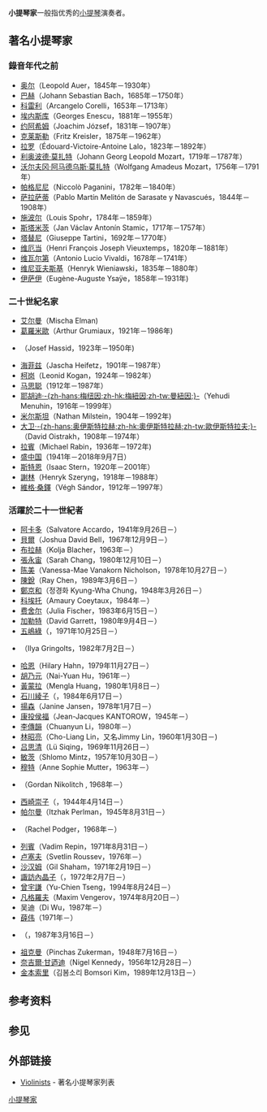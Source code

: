 '''小提琴家'''一般指优秀的[[小提琴|小提琴]]演奏者。

== 著名小提琴家 ==
=== 錄音年代之前 ===
* [[莱奥波德·奥尔|奥尔]]（Leopold Auer，1845年－1930年）
* [[约翰·塞巴斯蒂安·巴赫|巴赫]]（Johann Sebastian Bach，1685年－1750年）
* [[阿尔坎杰罗·科雷利|科雷利]]（Arcangelo Corelli，1653年－1713年）
* [[乔治·埃内斯库|埃内斯库]]（Georges Enescu，1881年－1955年）
* [[约瑟夫·约阿希姆|约阿希姆]]（Joachim József，1831年－1907年）
* [[弗里茨·克莱斯勒|克莱斯勒]]（Fritz Kreisler，1875年－1962年）
* [[爱德华·拉罗|拉罗]]（Édouard-Victoire-Antoine Lalo，1823年－1892年）
* [[利奥波德·莫扎特|利奥波德·莫扎特]]（Johann Georg Leopold Mozart，1719年－1787年）
* [[沃尔夫冈·阿马德乌斯·莫扎特|沃尔夫冈·阿马德乌斯·莫扎特]]（Wolfgang Amadeus Mozart，1756年－1791年）
* [[尼可罗·帕格尼尼|帕格尼尼]]（Niccolò Paganini，1782年－1840年）
* [[帕布罗·德·萨拉萨蒂|萨拉萨蒂]]（Pablo Martín Melitón de Sarasate y Navascués，1844年－1908年）
* [[路易斯·施波尔|施波尔]]（Louis Spohr，1784年－1859年）
* [[约翰·斯塔米茨|斯塔米茨]]（Jan Václav Antonín Stamic，1717年－1757年）
* [[朱塞佩·塔替尼|塔替尼]]（Giuseppe Tartini，1692年－1770年）
* [[亨利·维厄当|维厄当]]（Henri François Joseph Vieuxtemps，1820年－1881年）
* [[安东尼奥·维瓦尔第|维瓦尔第]]（Antonio Lucio Vivaldi，1678年－1741年）
* [[亨里克·维尼亚夫斯基|维尼亚夫斯基]]（Henryk Wieniawski，1835年－1880年）
* [[欧仁·伊萨伊|伊萨伊]]（Eugène-Auguste Ysaÿe，1858年－1931年)

=== 二十世紀名家 ===
* [[米夏·艾尔曼|艾尔曼]]（Mischa Elman)
* [[亞瑟·葛羅米歐|葛羅米歐]]（Arthur Grumiaux，1921年－1986年)
* {{Link-en|约瑟夫·哈西德|Josef Hassid}}（Josef Hassid，1923年－1950年)
* [[雅沙·海菲兹|海菲兹]]（Jascha Heifetz，1901年－1987年）
* [[列奥尼德·柯岗|柯岗]]（Leonid Kogan，1924年－1982年）
* [[马思聪|马思聪]]（1912年－1987年）
* [[耶胡迪·梅纽因|耶胡迪·-{zh-hans:梅纽因;zh-hk:梅紐因;zh-tw:曼紐因;}-]]（Yehudi Menuhin，1916年－1999年）
* [[内森·米尔斯坦|米尔斯坦]]（Nathan Milstein，1904年－1992年)
* [[大卫·奥伊斯特拉赫|大卫·-{zh-hans:奥伊斯特拉赫;zh-hk:奧伊斯特拉赫;zh-tw:歐伊斯特拉夫;}-]]（David Oistrakh，1908年－1974年）
* [[麥可·拉賓_(小提琴家)|拉賓]]（Michael Rabin，1936年－1972年) 
* [[盛中国|盛中国]]（1941年－2018年9月7日）
* [[艾萨克·斯特恩|斯特恩]]（Isaac Stern，1920年－2001年）
* [[亨利克·谢林|謝林]]（Henryk Szeryng，1918年－1988年）
* [[維格·桑鐸|維格·桑鐸]]（Végh Sándor，1912年－1997年）

=== 活躍於二十一世紀者 ===
* [[萨尔瓦托雷·阿卡多|阿卡多]]（Salvatore Accardo，1941年9月26日－）
* [[約夏·貝爾|貝爾]]（Joshua David Bell，1967年12月9日－）
* [[柯爾亞·布拉赫|布拉赫]]（Kolja Blacher，1963年－）
* [[張永宙|張永宙]]（Sarah Chang，1980年12月10日－）
* [[陈美|陈美]]（Vanessa-Mae Vanakorn Nicholson，1978年10月27日－）
* [[陳銳_(小提琴家)|陳銳]]（Ray Chen，1989年3月6日－）
* [[鄭京和|鄭京和]]（정경화 Kyung-Wha Chung，1948年3月26日－）
* [[愛莫瑞·科透|科埃托]]（Amaury Coeytaux，1984年－）
* [[茱莉亚·费舍尔|费舍尔]]（Julia Fischer，1983年6月15日－）
* [[大衛·加勒特|加勒特]]（David Garrett，1980年9月4日－）
* [[五嶋綠|五嶋綠]]（{{jp|hg=ごとう みどり|rm=Midori}}，1971年10月25日－）
* {{tsl|ru|Грингольц, Илья Александрович|伊利亞·葛林戈斯}}（Ilya Gringolts，1982年7月2日－）
* [[希拉里·哈恩|哈恩]]（Hilary Hahn，1979年11月27日－）
* [[胡乃元|胡乃元]]（Nai-Yuan Hu，1961年－）
* [[黃蒙拉|黃蒙拉]]（Mengla Huang，1980年1月8日－）
* [[石川綾子|石川綾子]]（{{jp|hg=いしかわ あやこ|rm=Ishikawa Ayako}}，1984年6月17日－）
* [[吉妮·楊森|揚森]]（Janine Jansen，1978年1月7日－）
* [[約翰–傑克·康投侯福|康投侯福]]（Jean-Jacques KANTOROW，1945年－）
* [[李傳韻|李傳韻]]（Chuanyun Li，1980年－）
* [[林昭亮|林昭亮]]（Cho-Liang Lin，又名Jimmy Lin，1960年1月30日－)
* [[吕思清|吕思清]]（Lü Siqing，1969年11月26日－）
* [[什洛莫·敏茨|敏茨]]（Shlomo Mintz，1957年10月30日－）
* [[安娜-苏菲·穆特|穆特]]（Anne Sophie Mutter，1963年－）
* {{Link-en|枸尔丹·尼柯利奇|Gordan Nikolitch}}（Gordan Nikolitch , 1968年－）
* [[西崎崇子|西崎崇子]]（{{jp|hg=にしざき たかこ|rm=Nishizaki Takako}}，1944年4月14日－）
* [[伊扎克·帕尔曼|帕尔曼]]（Itzhak Perlman，1945年8月31日－）
* {{Link-en|雷切尔·波杰|Rachel Podger}}（Rachel Podger，1968年－）
* [[瓦季姆·列宾|列賓]]（Vadim Repin，1971年8月31日－）
* [[斯菲特麟·卢塞夫|卢塞夫]]（Svetlin Roussev，1976年－）
* [[吉尔·沙汉姆|沙汉姆]]（Gil Shaham，1971年2月19日－）
* [[諏訪內晶子|諏訪內晶子]]（{{jp|hg=すわない あきこ|rm=Suwanai Akiko}}，1972年2月7日－）
* [[曾宇謙|曾宇謙]]（Yu-Chien Tseng，1994年8月24日－）
* [[马克西姆·文格洛夫|凡格羅夫]]（Maxim Vengerov，1974年8月20日－）
* 吴迪（Di Wu，1987年－）
* [[薛伟|薛伟]]（1971年－）
* {{Link-jp|梁美沙|梁美沙}}（{{jp|hg=やん みさ|rm=}}，1987年3月16日－）
* [[平夏斯·祖克曼|祖克曼]]（Pinchas Zukerman，1948年7月16日－）
* [[奈吉爾·甘迺迪|奈吉爾·甘迺迪]]（Nigel Kennedy，1956年12月28日－）
*[[金本索里|金本索里]]（김봄소리 Bomsori Kim，1989年12月13日－）

== 参考资料 ==
{{reflist}}

== 参见 ==
{{portal|音樂}}

== 外部链接 ==
* [https://web.archive.org/web/20071024143121/http://www.theviolinsite.com/violinists/ Violinists] - 著名小提琴家列表

[[Category:小提琴家|]]